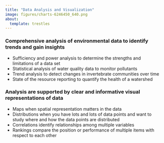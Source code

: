 ```yaml
---
title: "Data Analysis and Visualization"
image: figures/charts-6246450_640.png
about: 
  template: trestles
---
```

::: {.column-page}

### Comprehensive analysis of environmental data to identify trends and gain insights

-   Sufficiency and power analysis to determine the strengths and limitations of a data set
-   Statistical analysis of water quality data to monitor pollutants
-   Trend analysis to detect changes in invertebrate communities over time
-   State of the resource reporting to quantify the health of a watershed

### Analysis are supported by clear and informative visual representations of data

-   Maps when spatial representation matters in the data
-   Distributions when you have lots and lots of data points and want to study where and how the data points are distributed
-   Correlations identify relationships among multiple variables
-   Rankings compare the position or performance of multiple items with respect to each other

:::
